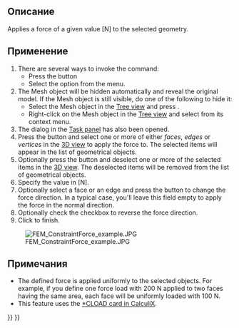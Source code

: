 <languages/>

{{Docnav/ru
|[[FEM_ConstraintSpring/ru|Constraint spring]]
|[[FEM_ConstraintPressure/ru|Constraint pressure]]
|[[FEM_Workbench/ru|FEM]]
|IconL=FEM_ConstraintSpring.svg
|IconR=FEM_ConstraintPressure.svg
|IconC=Workbench_FEM.svg
}}

<div class="mw-translate-fuzzy">
{{GuiCommand/ru|Name=FEM ConstraintForce|Name/ru=FEM ConstraintForce|MenuLocation=FEM → Constraint force||Workbenches=[[FEM_Workbench/ru|FEM]]|Shortcut=|SeeAlso=[[FEM_tutorial/ru|FEM tutorial]]}}
</div>

<span id="Description"></span>
==Описание==

Applies a force of a given value [N] to the selected geometry.

<span id="Usage"></span>
==Применение==

# There are several ways to invoke the command:
#* Press the {{Button|[[Image:FEM_ConstraintForce.svg|16px]] [[FEM ConstraintForce|Force load]]}} button
#* Select the {{MenuCommand|Model → Mechanical boundary conditions and loads → [[Image:FEM ConstraintForce.svg|16px]] Force load}} option from the menu.
# The Mesh object will be hidden automatically and reveal the original model. If the Mesh object is still visible, do one of the following to hide it:
#* Select the Mesh object in the [[Tree_view|Tree view]] and press {{KEY|spacebar}}.
#* Right-click on the Mesh object in the [[Tree_view|Tree view]] and select {{MenuCommand|Hide selection}} from its context menu.
# The {{MenuCommand|Analysis feature parameters}} dialog in the [[Task_panel|Task panel]] has also been opened.
# Press the {{Button|Add}} button and select one or more of either ''faces'', ''edges'' or ''vertices'' in the [[3D_view|3D view]] to apply the force to. The selected items will appear in the list of geometrical objects.
# Optionally press the {{Button|Remove}} button and deselect one or more of the selected items in the [[3D_view|3D view]]. The deselected items will be removed from the list of geometrical objects.
# Specify the {{MenuCommand|Force}} value in [N].
# Optionally select a face or an edge and press the {{Button|Direction}} button to change the force direction. In a typical case, you'll leave this field empty to apply the force in the normal direction.
# Optionally check the {{MenuCommand|Reverse direction}} checkbox to reverse the force direction.
# Click {{Button|OK}} to finish.

[[File:FEM ConstraintForce example.JPG]]

<span id="Notes"></span>
==Примечания==

* The defined force is applied uniformly to the selected objects. For example, if you define one force load with 200 N applied to two faces having the same area, each face will be uniformly loaded with 100 N.
* This feature uses the [https://web.mit.edu/calculix_v2.7/CalculiX/ccx_2.7/doc/ccx/node172.html *CLOAD card in CalculiX].


{{Docnav/ru
|[[FEM_ConstraintSpring/ru|Constraint spring]]
|[[FEM_ConstraintPressure/ru|Constraint pressure]]
|[[FEM_Workbench/ru|FEM]]
|IconL=FEM_ConstraintSpring.svg
|IconR=FEM_ConstraintPressure.svg
|IconC=Workbench_FEM.svg
}}

{{FEM Tools navi{{#translation:}}}}
{{Userdocnavi{{#translation:}}}}